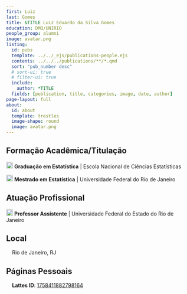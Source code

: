```yaml
---
first: Luiz
last: Gomes
title: &TITLE Luiz Eduardo da Silva Gomes
education: DMQ/UNIRIO
people_group: alumni
image: avatar.png
listing:
  id: pubs
  template: ../../_ejs/publications-people.ejs 
  contents: ../../../publications/**/*.qmd
  sort: "pub_number desc"
  # sort-ui: true
  # filter-ui: true
  include:
    author: *TITLE
  fields: [publication, title, categories, image, date, author]
page-layout: full
about: 
  id: about
  template: trestles
  image-shape: round
  image: avatar.png
---
```


## Formação Acadêmica/Titulação

<img src="img/graduation-cap-solid.svg" width="18"> **Graduação em Estatística** | Escola Nacional de Ciências Estatísticas

<img src="img/graduation-cap-solid.svg" width="18"> **Mestrado em Estatística** | Universidade Federal do Rio de Janeiro

## Atuação Profissional

<img src="img/briefcase-solid.svg" width="18"> **Professor Assistente** | Universidade Federal do Estado do Rio de Janeiro

## Local
<img src="img/location-dot-solid.svg" width="12"> Rio de Janeiro, RJ

## Páginas Pessoais

<img src="img/clipboard-regular.svg" width="12"> **Lattes ID**: <a href="http://lattes.cnpq.br/1758411882798164" target="_blank">1758411882798164</a>
